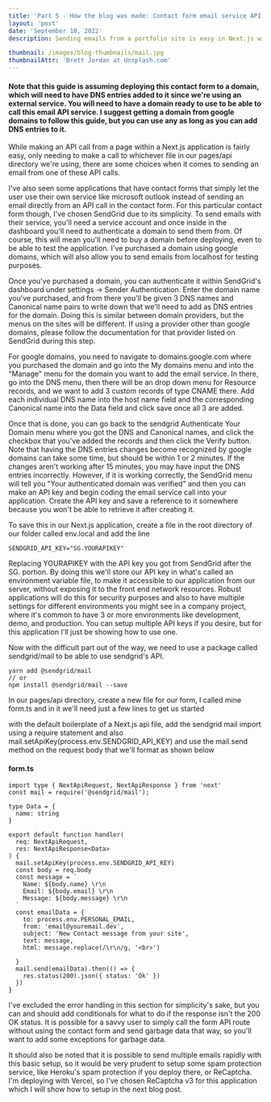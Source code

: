 ```yaml
---
title: 'Part 5 - How the blog was made: Contact form email service API'
layout: 'post'
date: 'September 10, 2022'
description: Sending emails from a portfolio site is easy in Next.js with SendGrid's email service.

thumbnail: /images/blog-thumbnails/mail.jpg
thumbnailAttr: 'Brett Jordan at Unsplash.com'
---
```

#### Note that this guide is assuming deploying this contact form to a domain, which will need to have DNS entries added to it since we're using an external service. You will need to have a domain ready to use to be able to call this email API service. I suggest getting a domain from google domains to follow this guide, but you can use any as long as you can add DNS entries to it.

While making an API call from a page within a Next.js application is fairly easy, only needing to make a call to whichever file in our pages/api directory we're using, there are some choices when it comes to sending an email from one of these API calls. 

I've also seen some applications that have contact forms that simply let the user use their own service like microsoft outlook instead of sending an email directly from an API call in the contact form. For this particular contact form though, I've chosen SendGrid due to its simplicity. To send emails with their service, you'll need a service account and once inside in the dashboard you'll need to authenticate a domain to send them from. Of course, this will mean you'll need to buy a domain before deploying, even to be able to test the application. 
I've purchased a domain using google domains, which will also allow you to send emails from localhost for testing purposes. 

Once you've purchased a domain, you can authenticate it within SendGrid's dashboard under settings -> Sender Authentication. Enter the domain name you've purchased, and from there you'll be given 3 DNS names and Canonical name pairs to write down that we'll need to add as DNS entries for the domain. Doing this is similar between domain providers, but the menus on the sites will be different. If using a provider other than google domains, please follow the documentation for that provider listed on SendGrid during this step. 

For google domains, you need to navigate to domains.google.com where you purchased the domain and go into the My domains menu and into the "Manage" menu for the domain you want to add the email service. In there, go into the DNS menu, then there will be an drop down menu for Resource records, and we want to add 3 custom records of type CNAME there. Add each individual DNS name into the host name field and the corresponding Canonical name into the Data field and click save once all 3 are added. 

Once that is done, you can go back to the sendgrid Authenticate Your Domain menu where you got the DNS and Canonical names, and click the checkbox that you've added the records and then click the Verify button. Note that having the DNS entries changes become recognized by google domains can take some time, but should be within 1 or 2 minutes. If the changes aren't working after 15 minutes, you may have input the DNS entries incorrectly. However, if it is working correctly, the SendGrid menu will tell you "Your authenticated domain was verified" and then you can make an API key and begin coding the email service call into your application. Create the API key and save a reference to it somewhere because you won't be able to retrieve it after creating it.

To save this in our Next.js application, create a file in the root directory of our folder called env.local and add the line
```
SENDGRID_API_KEY="SG.YOURAPIKEY"
```
Replacing YOURAPIKEY with the API key you got from SendGrid after the SG. portion. By doing this we'll store our API key in what's called an environment variable file, to make it accessible to our application from our server, without exposing it to the front end network resources. Robust applications will do this for security purposes and also to have multiple settings for different environments you might see in a company project, where it's common to have 3 or more environments like development, demo, and production. You can setup multiple API keys if you desire, but for this application I'll just be showing how to use one.

Now with the difficult part out of the way, we need to use a package called sendgrid/mail to be able to use sendgrid's API. 
```
yarn add @sendgrid/mail
// or
npm install @sendgrid/mail --save
```

In our pages/api directory, create a new file for our form, I called mine form.ts and in it we'll need just a few lines to get us started

with the default boilerplate of a Next.js api file, add the sendgrid mail import using a require statement and also mail.setApiKey(process.env.SENDGRID_API_KEY) and use the mail.send method on the request body that we'll format as shown below
#### form.ts
```
import type { NextApiRequest, NextApiResponse } from 'next'
const mail = require('@sendgrid/mail');

type Data = {
  name: string
}

export default function handler(
  req: NextApiRequest,
  res: NextApiResponse<Data>
) {
  mail.setApiKey(process.env.SENDGRID_API_KEY)
  const body = req.body
  const message = `
    Name: ${body.name} \r\n
    Email: ${body.email} \r\n
    Message: ${body.message} \r\n
  `
  const emailData = {
    to: process.env.PERSONAL_EMAIL,
    from: 'email@youremail.dev',
    subject: 'New Contact message from your site',
    text: message,
    html: message.replace(/\r\n/g, '<br>')
  
  }
  mail.send(emailData).then(() => {
    res.status(200).json({ status: 'Ok' })
  })
}
```
I've excluded the error handling in this section for simplicity's sake, but you can and should add conditionals for what to do if the response isn't the 200 OK status. It is possible for a savvy user to simply call the form API route without using the contact form and send garbage data that way, so you'll want to add some exceptions for garbage data.

It should also be noted that it is possible to send multiple emails rapidly with this basic setup, so it would be very prudent to setup some spam protection service, like Heroku's spam protection if you deploy there, or ReCaptcha. I'm deploying with Vercel, so I've chosen ReCaptcha v3 for this application which I will show how to setup in the next blog post.

